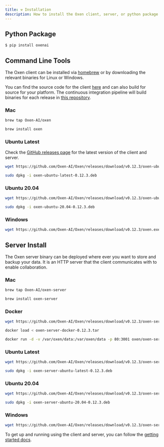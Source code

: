 ```yaml
---
title: ⚒️ Installation
description: How to install the Oxen client, server, or python package.
---
```


## Python Package

```bash
$ pip install oxenai
```

## Command Line Tools

The Oxen client can be installed via [homebrew](https://brew.sh/) or by downloading the relevant binaries for Linux or Windows.

You can find the source code for the client [here](https://github.com/Oxen-AI/Oxen) and can also build for source for your platform. The continuous integration pipeline will build binaries for each release in [this repository](https://github.com/Oxen-AI/Oxen).

### Mac

```bash
brew tap Oxen-AI/oxen
```

```bash
brew install oxen
```

### Ubuntu Latest

Check the [GitHub releases page](https://github.com/Oxen-AI/Oxen/releases) for the latest version of the client and server.

```bash
wget https://github.com/Oxen-AI/Oxen/releases/download/v0.12.3/oxen-ubuntu-latest-0.12.3.deb
```

```bash
sudo dpkg -i oxen-ubuntu-latest-0.12.3.deb
```

### Ubuntu 20.04

```bash
wget https://github.com/Oxen-AI/Oxen/releases/download/v0.12.3/oxen-ubuntu-20.04-0.12.3.deb
```

```bash
sudo dpkg -i oxen-ubuntu-20.04-0.12.3.deb
```

### Windows

```bash
wget https://github.com/Oxen-AI/Oxen/releases/download/v0.12.3/oxen.exe
```

## Server Install

The Oxen server binary can be deployed where ever you want to store and backup your data. It is an HTTP server that the client communicates with to enable collaboration.

### Mac

```bash
brew tap Oxen-AI/oxen-server
```

```bash
brew install oxen-server
```

### Docker

```bash
wget https://github.com/Oxen-AI/Oxen/releases/download/v0.12.3/oxen-server-docker-0.12.3.tar
```

```bash
docker load < oxen-server-docker-0.12.3.tar
```

```bash
docker run -d -v /var/oxen/data:/var/oxen/data -p 80:3001 oxen/oxen-server:latest
```

### Ubuntu Latest

```bash
wget https://github.com/Oxen-AI/Oxen/releases/download/v0.12.3/oxen-server-ubuntu-latest-0.12.3.deb
```

```bash
sudo dpkg -i oxen-server-ubuntu-latest-0.12.3.deb
```

### Ubuntu 20.04

```bash
wget https://github.com/Oxen-AI/Oxen/releases/download/v0.12.3/oxen-server-ubuntu-20.04-0.12.3.deb
```

```bash
sudo dpkg -i oxen-server-ubuntu-20.04-0.12.3.deb
```

### Windows

```bash
wget https://github.com/Oxen-AI/Oxen/releases/download/v0.12.3/oxen-server.exe
```

To get up and running using the client and server, you can follow the [getting started docs](https://github.com/Oxen-AI/oxen-release).
